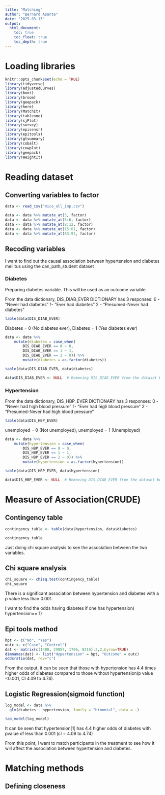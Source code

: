 ```yaml
---
title: "Matching"
author: "Bernard Asante"
date: "2025-03-13"
output: 
  html_document:
    toc: true
    toc_float: true 
    toc_depth: true
---
```


# **Loading libraries**

```r
knitr::opts_chunk$set(echo = TRUE)
library(tidyverse)
library(adjustedCurves)
library(boot)
library(broom)
library(geepack)
library(here)
library(MatchIt)
library(tableone)
library(sjPlot)
library(survey)
library(episensr) 
library(epitools)
library(gtsummary)
library(cobalt)
library(cowplot)
library(geepack)
library(WeightIt)
```

# **Reading dataset**

## Converting variables to factor 

```r
data <- read_csv("mice_all_imp.csv")

data <- data %>% mutate_at(3, factor)
data <- data %>% mutate_at(5:6, factor)
data <- data %>% mutate_at(8:12, factor)
data <- data %>% mutate_at(15:81, factor)
data <- data %>% mutate_at(83:93, factor)
```

## Recoding variables 

I want to find out the causal association between  hypertension and diabetes mellitus using the can_path_student dataset

### Diabetes

Preparing diabetes variable. This will be used as an outcome variable.

From the data dictionary, DIS_DIAB_EVER DICTIONARY has 3 responses:
0 - "Never had diabetes"
1-  "Ever had diabetes"
2 - "Presumed-Never had diabetes"


```r
table(data$DIS_DIAB_EVER)
```

Diabetes = 0 (No diabetes ever), Diabetes = 1 (Yes diabetes ever)

```r
data <- data %>%
	mutate(diabetes = case_when(
		DIS_DIAB_EVER == 0 ~ 0,
		DIS_DIAB_EVER == 1 ~ 1,
		DIS_DIAB_EVER == 2 ~ 0)) %>%
		mutate(diabetes = as.factor(diabetes))

table(data$DIS_DIAB_EVER, data$diabetes)

data$DIS_DIAB_EVER <- NULL  # Removing DIS_DIAB_EVER from the dataset because it has already being recoded
```

###  Hypertension 

From the data dictionary, DIS_HBP_EVER DICTIONARY has 3 responses:
0 - "Never had high blood pressure"
1-  "Ever had  high blood pressure"
2 - "Presumed-Never had  high blood pressure"


```r
table(data$DIS_HBP_EVER)
```

unemployed = 0 (Not unemployed), unemployed = 1 (Unemployed)

```r
data <- data %>%
	mutate(hypertension = case_when(
		DIS_HBP_EVER == 0 ~ 0,
		DIS_HBP_EVER == 1 ~ 1,
		DIS_HBP_EVER == 2 ~ 0)) %>%
		mutate(hypertension = as.factor(hypertension))

table(data$DIS_HBP_EVER, data$hypertension)

data$DIS_HBP_EVER <- NULL  # Removing DIS_DIAB_EVER from the dataset because it has already being recoded
```


# **Measure of Association(CRUDE)**

## Contingency table 

```r
contingency_table <- table(data$hypertension, data$diabetes)

contingency_table
```
Just doing chi square analysis to see the association between the two variables. 

## Chi square analysis 

```r
chi_square <- chisq.test(contingency_table)
chi_square
```
There is a significant association between hypertension and diabetes with a p value less than 0.001.

I want to find the odds having diabetes if one has hypertension( hypertension== 1)


##  Epi tools method

```r
hpt <- c("No", "Yes")
outc <- c("Case", "Control")
dat <- matrix(c(1408, 29857, 1706, 8216),2,2,byrow=TRUE)
dimnames(dat) <- list("Hypertension" = hpt, "Outcome" = outc)
oddsratio(dat, rev="c")
```
From the output, it can be seen that those with hypertension has 4.4 times higher odds of diabetes compared to those without hypertension(p value <0.001, CI 4.09 to 4.74).

## Logistic Regression(sigmoid function) 

```r
log_model <- data %>% 
  glm(diabetes ~ hypertension, family = "binomial", data = .)

tab_model(log_model)
```
It can be seen that hypertension[1] has 4.4 higher odds of diabetes with pvalue of less than 0.001 (cI = 4.09 to 4.74)


From this point, I want to match participants in the treatment to see how it will affect the association between hypertension and diabetes. 


# **Matching methods**

## Defining closeness



```r

```






